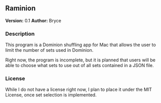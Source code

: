 ==Raminion==

<span style="font-weight:bold">Version:</span> 0.1
<span style="font-weight:bold">Author:</span> Bryce

===Description===

This program is a Dominion shuffling app for Mac that allows the user to limit the number of sets used in Dominion.

Right now, the program is incomplete, but it is planned that users will be able to choose what sets to use out of all sets contained in a JSON file.

===License===

While I do not have a license right now, I plan to place it under the MIT License, once set selection is implemented.
